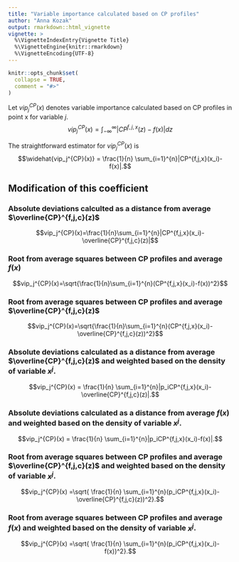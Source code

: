 ---
title: "Variable importance calculated based on CP profiles"
author: "Anna Kozak"
output: rmarkdown::html_vignette
vignette: >
  %\VignetteIndexEntry{Vignette Title}
  %\VignetteEngine{knitr::rmarkdown}
  %\VignetteEncoding{UTF-8}
---

```{r setup, include = FALSE}
knitr::opts_chunk$set(
  collapse = TRUE,
  comment = "#>"
)
```

Let $vip_j^{CP}(x)$ denotes variable importance calculated based on CP profiles in point x for variable $j$.
$$vip_{j}^{CP}(x)=\int_{-\infty}^{\infty}|CP^{f,j,x}(z)-f(x)|dz$$

The straightforward estimator for $vip_j^{CP}(x)$ is
$$\widehat{vip_j^{CP}(x)} = \frac{1}{n} \sum_{i=1}^{n}|CP^{f,j,x}(x_i)-f(x)|.$$



## Modification of this coefficient

### Absolute deviations calculted as a distance from average $\overline{CP}^{f,j,c}(z)$

$$vip_j^{CP}(x)=\frac{1}{n}\sum_{i=1}^{n}|CP^{f,j,x}(x_i)-\overline{CP}^{f,j,c}(z)|$$

### Root from average squares between CP profiles and average $f(x)$
$$vip_j^{CP}(x)=\sqrt{\frac{1}{n}\sum_{i=1}^{n}(CP^{f,j,x}(x_i)-f(x))^2}$$


### Root from average squares  between CP profiles and average $\overline{CP}^{f,j,c}(z)$
$$vip_j^{CP}(x)=\sqrt{\frac{1}{n}\sum_{i=1}^{n}(CP^{f,j,x}(x_i)-\overline{CP}^{f,j,c}(z))^2}$$

### Absolute deviations calculated as a distance from average $\overline{CP}^{f,j,c}(z)$ and weighted based on the density of variable $x^j$.

$$vip_j^{CP}(x) = \frac{1}{n} \sum_{i=1}^{n}|p_iCP^{f,j,x}(x_i)-\overline{CP}^{f,j,c}(z)|.$$

### Absolute deviations calculated as a distance from average $f(x)$ and weighted based on the density of variable $x^j$.

$$vip_j^{CP}(x) = \frac{1}{n} \sum_{i=1}^{n}|p_iCP^{f,j,x}(x_i)-f(x)|.$$


### Root from average squares  between CP profiles and average $\overline{CP}^{f,j,c}(z)$ and weighted based on the density of variable $x^j$.

$$vip_j^{CP}(x) =\sqrt{ \frac{1}{n} \sum_{i=1}^{n}(p_iCP^{f,j,x}(x_i)-\overline{CP}^{f,j,c}(z))^2}.$$



###  Root from average squares  between CP profiles and average $f(x)$ and weighted based on the density of variable $x^j$.

$$vip_j^{CP}(x) =\sqrt{ \frac{1}{n} \sum_{i=1}^{n}(p_iCP^{f,j,x}(x_i)-f(x))^2}.$$
